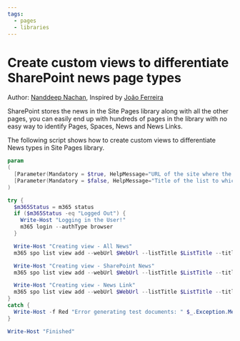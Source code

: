 ```yaml
---
tags:
  - pages
  - libraries
---
```



# Create custom views to differentiate SharePoint news page types

Author: [Nanddeep Nachan](https://github.com/nanddeepn), Inspired by [João Ferreira](https://sharepoint.handsontek.net/2020/08/23/effectively-manage-sharepoint-news-part-1/)

SharePoint stores the news in the Site Pages library along with all the other pages, you can easily end up with hundreds of pages in the library with no easy way to identify Pages, Spaces, News and News Links.

The following script shows how to create custom views to differentiate News types in Site Pages library.

<Tabs>
  <TabItem value="PowerShell">

  ```powershell
  param
  (
    [Parameter(Mandatory = $true, HelpMessage="URL of the site where the list is located")][string] $WebUrl,
    [Parameter(Mandatory = $false, HelpMessage="Title of the list to which the view should be added")][string] $ListTitle = "Site Pages"
  )

  try {
    $m365Status = m365 status
    if ($m365Status -eq "Logged Out") {
      Write-Host "Logging in the User!"
      m365 login --authType browser
    }

    Write-Host "Creating view - All News"
    m365 spo list view add --webUrl $WebUrl --listTitle $ListTitle --title "All News" --fields "Title,Name,Editor,Modified" --viewQuery "<Where><Eq><FieldRef Name='PromotedState'></FieldRef><Value Type='Number'>2</Value></Eq></Where>" | Out-Null

    Write-Host "Creating view - SharePoint News"
    m365 spo list view add --webUrl $WebUrl --listTitle $ListTitle --title "SharePoint News" --fields "Title,Name,Editor,Modified" --viewQuery "<Where><And><Eq><FieldRef Name='PromotedState' /><Value Type='Number'>2</Value></Eq><Eq><FieldRef Name='PageLayoutType' /><Value Type='Text'>Article</Value></Eq></And></Where>" | Out-Null

    Write-Host "Creating view - News Link"
    m365 spo list view add --webUrl $WebUrl --listTitle $ListTitle --title "News Link" --fields "Title,Name,Editor,Modified" --viewQuery "<Where><And><Eq><FieldRef Name='PromotedState' /><Value Type='Number'>2</Value></Eq><Eq><FieldRef Name='PageLayoutType' /><Value Type='Text'>RepostPage</Value></Eq></And></Where>" | Out-Null
  }
  catch {
    Write-Host -f Red "Error generating test documents: " $_.Exception.Message
  }

  Write-Host "Finished"
  ```

  </TabItem>
</Tabs>

